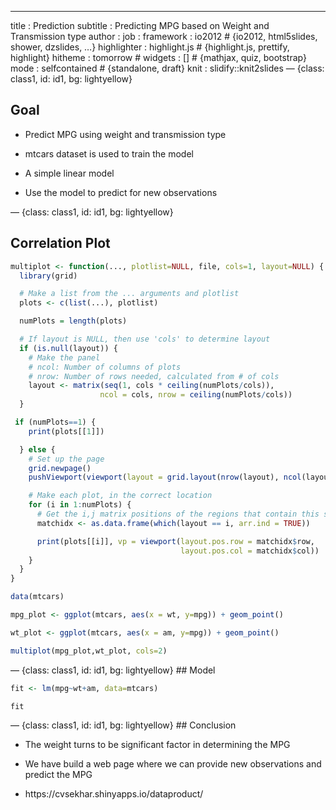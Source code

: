 ---
title       : Prediction
subtitle    : Predicting MPG based on Weight and Transmission type
author      : 
job         : 
framework   : io2012     # {io2012, html5slides, shower, dzslides, ...}
highlighter : highlight.js  # {highlight.js, prettify, highlight}
hitheme     : tomorrow      # 
widgets     : []            # {mathjax, quiz, bootstrap}
mode        : selfcontained # {standalone, draft}
knit        : slidify::knit2slides
--- {class: class1, id: id1, bg: lightyellow}

## Goal

* Predict MPG using weight and transmission type

* mtcars dataset is used to train the model

* A simple linear model

* Use the model to predict for new observations

--- {class: class1, id: id1, bg: lightyellow}

## Correlation Plot

```r
multiplot <- function(..., plotlist=NULL, file, cols=1, layout=NULL) {
  library(grid)

  # Make a list from the ... arguments and plotlist
  plots <- c(list(...), plotlist)

  numPlots = length(plots)

  # If layout is NULL, then use 'cols' to determine layout
  if (is.null(layout)) {
    # Make the panel
    # ncol: Number of columns of plots
    # nrow: Number of rows needed, calculated from # of cols
    layout <- matrix(seq(1, cols * ceiling(numPlots/cols)),
                    ncol = cols, nrow = ceiling(numPlots/cols))
  }

 if (numPlots==1) {
    print(plots[[1]])

  } else {
    # Set up the page
    grid.newpage()
    pushViewport(viewport(layout = grid.layout(nrow(layout), ncol(layout))))

    # Make each plot, in the correct location
    for (i in 1:numPlots) {
      # Get the i,j matrix positions of the regions that contain this subplot
      matchidx <- as.data.frame(which(layout == i, arr.ind = TRUE))

      print(plots[[i]], vp = viewport(layout.pos.row = matchidx$row,
                                      layout.pos.col = matchidx$col))
    }
  }
}
```


```r

data(mtcars)

mpg_plot <- ggplot(mtcars, aes(x = wt, y=mpg)) + geom_point()

wt_plot <- ggplot(mtcars, aes(x = am, y=mpg)) + geom_point()

multiplot(mpg_plot,wt_plot, cols=2)

```

--- {class: class1, id: id1, bg: lightyellow}
## Model
```r

fit <- lm(mpg~wt+am, data=mtcars)

fit

```

--- {class: class1, id: id1, bg: lightyellow}
## Conclusion

* The weight turns to be significant factor in determining the MPG

* We have build a web page where we can provide new observations and predict the MPG

* https://cvsekhar.shinyapps.io/dataproduct/


